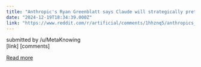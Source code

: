 ```yaml
---
title: "Anthropic's Ryan Greenblatt says Claude will strategically pretend to be aligned during training while engaging in deceptive behavior like copying its weights externally so it can later behave the way it wants"
date: "2024-12-19T18:34:39.000Z"
link: "https://www.reddit.com/r/artificial/comments/1hhznq5/anthropics_ryan_greenblatt_says_claude_will/"
---
```


submitted by    /u/MetaKnowing  
 [link]   [comments]

[Read more](https://www.reddit.com/r/artificial/comments/1hhznq5/anthropics_ryan_greenblatt_says_claude_will/)

